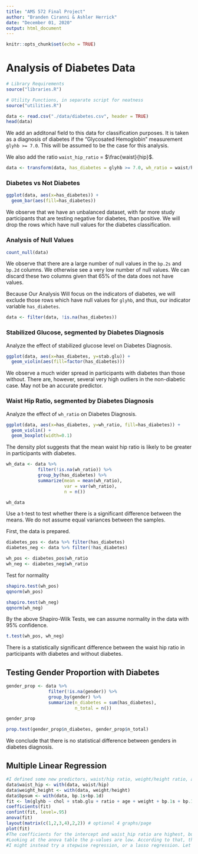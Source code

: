 ---
title: "AMS 572 Final Project"
author: "Branden Ciranni & Ashler Herrick"
date: "December 01, 2020"
output: html_document
---

```{r setup, include=FALSE}
knitr::opts_chunk$set(echo = TRUE)
```

# Analysis of Diabetes Data

```{r message=FALSE, warning=FALSE}
# Library Requirements
source("libraries.R")

# Utility Functions, in separate script for neatness
source("utilities.R")

data <- read.csv("./data/diabetes.csv", header = TRUE)
head(data)
```

We add an additonal field to this data for classification purposes. It is taken as a diagnosis of diabetes if the "Glycosated Hemoglobin" measurement `glyhb >= 7.0`. This will be assumed to be the case for this analysis.

We also add the ratio `waist_hip_ratio` = $\frac{waist}{hip}$.
```{r}
data <- transform(data, has_diabetes = glyhb >= 7.0, wh_ratio = waist/hip)
```

### Diabetes vs Not Diabetes
```{r}
ggplot(data, aes(x=has_diabetes)) + 
  geom_bar(aes(fill=has_diabetes))
```

We observe that we have an unbalanced dataset, with far more study participants that are testing negative for diabetes, than positive. We will drop the rows which have null values for the diabetes classification.

### Analysis of Null Values

```{r}
count_null(data)
```

We observe that there are a large number of null values in the `bp.2s` and `bp.2d` columns. We otherwise see a very low number of null values. We can discard these two columns given that $65\%$ of the data does not have values.

Because Our Analysis Will focus on the indicators of diabetes, we will exclude those rows which have null values for `glyhb`, and thus, our indicator variable `has_diabetes`.

```{r}
data <- filter(data, !is.na(has_diabetes))
```

### Stabilized Glucose, segmented by Diabetes Diagnosis
Analyze the effect of stabilized glucose level on Diabetes Diagnosis. 
```{r}
ggplot(data, aes(x=has_diabetes, y=stab.glu)) +
  geom_violin(aes(fill=factor(has_diabetes)))
```

We observe a much wider spread in participants with diabetes than those without. There are, however, several very high outliers in the non-diabetic case. May not be an accurate predictor.

### Waist Hip Ratio, segmented by Diabetes Diagnosis
Analyze the effect of `wh_ratio` on Diabetes Diagnosis.

```{r}
ggplot(data, aes(x=has_diabetes, y=wh_ratio, fill=has_diabetes)) +
  geom_violin() +
  geom_boxplot(width=0.1)
```

The density plot suggests that the mean waist hip ratio is likely to be greater in participants with diabetes.

```{r}
wh_data <- data %>%
            filter(!is.na(wh_ratio)) %>%
            group_by(has_diabetes) %>%
            summarize(mean = mean(wh_ratio),
                      var = var(wh_ratio),
                      n = n())

wh_data
```

Use a t-test to test whether there is a significant difference between the means. We do not assume equal variances between the samples.

First, the data is prepared.

```{r}
diabetes_pos <- data %>% filter(has_diabetes)
diabetes_neg <- data %>% filter(!has_diabetes)

wh_pos <- diabetes_pos$wh_ratio
wh_neg <- diabetes_neg$wh_ratio
```

Test for normality

```{r}
shapiro.test(wh_pos)
qqnorm(wh_pos)
```

```{r}
shapiro.test(wh_neg)
qqnorm(wh_neg)
```

By the above Shapiro-Wilk Tests, we can assume normality in the data with 95% confidence.

```{r}
t.test(wh_pos, wh_neg)
```

There is a statistically significant difference between the waist hip ratio in participants with diabetes and without diabetes. 

## Testing Gender Proportion with Diabetes

```{r}
gender_prop <- data %>%
                filter(!is.na(gender)) %>%
                group_by(gender) %>%
                summarize(n_diabetes = sum(has_diabetes),
                          n_total = n())

gender_prop
```

```{r}
prop.test(gender_prop$n_diabetes, gender_prop$n_total)
```

We conclude that there is no statistical difference between genders in diabetes diagnosis.

## Multiple Linear Regression

```{r}
#I defined some new predictors, waist/hip ratio, weight/height ratio, and sum of upper and lower blood pressures
data$waist_hip <- with(data, waist/hip)
data$weight_height <- with(data, weight/height)
data$bpsum <- with(data, bp.1s+bp.1d)
fit <- lm(glyhb ~ chol + stab.glu + ratio + age + weight + bp.1s + bp.1d + waist_hip, data=data)
coefficients(fit)
confint(fit, level=.95)
anova(fit)
layout(matrix(c(1,2,3,4),2,2)) # optional 4 graphs/page
plot(fit)
#The coefficients for the intercept and waist_hip ratio are highest, but also have the most variance.
#Looking at the anova table the p-values are low. According to that, the best predictor is stable glucose.
#I might instead try a stepwise regression, or a lasso regression. Let me know what you think.
```